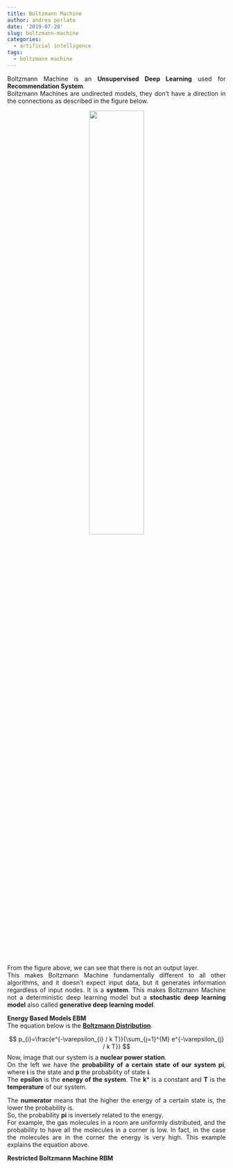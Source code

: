 ```yaml
---
title: Boltzmann Machine
author: andrea perlato
date: '2019-07-28'
slug: boltzmann-machine
categories:
  - artificial intelligence
tags:
  - boltzmann machine
---
```


<style>
body {
text-align: justify}
</style>

Boltzmann Machine is an **Unsupervised Deep Learning** used for **Recommendation System**. </br>
Boltzmann Machines are undirected models, they don’t have a direction in the connections as described in the figure below.

<center>
![](/img/boltzmannmachine.png){width=50%}
</center>

From the figure above, we can see that there is not an output layer. </br> 
This makes Boltzmann Machine fundamentally different to all other algorithms, and it doesn’t expect input data, but it generates information regardless of input nodes. It is a **system**.
This makes Boltzmann Machine not a deterministic deep learning model but a **stochastic deep learning model** also called **generative deep learning model**.

**Energy Based Models EBM** </br> 
The equation below is the [**Boltzmann Distribution**](https://en.wikipedia.org/wiki/Boltzmann_distribution).


$$
p_{i}=\frac{e^{-\varepsilon_{i} / k T}}{\sum_{j=1}^{M} e^{-\varepsilon_{j} / k T}}
$$
Now, image that our system is a **nuclear power station**. </br>
On the left we have the **probability of a certain state of our system pi**, where **i** is the state and **p** the probability of state **i**. </br>
The **epsilon** is the **energy of the system**. The **k*** is a constant and **T** is the **temperature** of our system. </br>

The **numerator** means that the higher the energy of a certain state is, the lower the probability is. </br> 
So, the probability **pi** is inversely related to the energy. </br> 
For example, the gas molecules in a room are uniformly distributed, and the probability to have all the molecules in a corner is low. In fact, in the case the molecules are in the corner the energy is very high. This example explains the equation above.


**Restricted Boltzmann Machine RBM** </br> 













